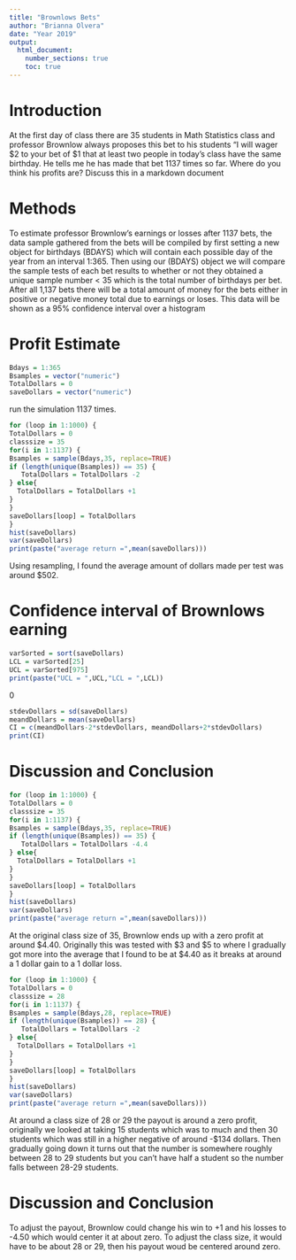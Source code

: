 ---
title: "Brownlows Bets"
author: "Brianna Olvera"
date: "Year 2019"
output: 
  html_document:
    number_sections: true
    toc: true
---

<!-- We recommend you use git branches -- create a separate branch for each major section i.e. Introduction, Methods, Results, Inferential Results, and Discussion and Conclusions - leave the YAML block untouched until the final merge where you put in your own name !-->

# Introduction

<!--In this section you explain what you are trying to show.  Where did the data come from?  What is the research or other question you are trying to answer?!-->

 At the first day of class there are 35 students in Math Statistics class and professor Brownlow always proposes this bet to his students "I will wager $2 to your bet of $1 that at least two people in today's class have  the same birthday.  He tells me he has made that bet 1137 times so far. Where do you think his profits are? Discuss this in a markdown document

# Methods

<!--Decide on your methods:  In this section explain the approach you will take to attack the issue --- how will you decide on a likely estimate of professor Brownlow's earnings or losses after 1137 bets. Also explain how you construct a 95% confidence interval about your estimate of his winnings !-->

To estimate professor Brownlow's earnings or losses after 1137 bets, the data sample gathered from the bets will be compiled by first setting a new object for birthdays (BDAYS) which will contain each possible day of the year from an interval 1:365. Then using our (BDAYS) object we will compare the sample tests of each bet results to whether or not they obtained a unique sample number < 35 which is the total number of birthdays per bet. After all 1,137 bets there will be a total amount of money for the bets either in positive or negative money total due to earnings or loses. This data will be shown as a 95% confidence interval over a histogram

# Profit Estimate

<!--Explain and display the results of your method of coming up with the estimate of professor Brownlows betting!-->

```{r}
Bdays = 1:365
Bsamples = vector("numeric")
TotalDollars = 0
saveDollars = vector("numeric")
```

run the simulation 1137 times.


```{r}
for (loop in 1:1000) {
TotalDollars = 0
classsize = 35
for(i in 1:1137) {
Bsamples = sample(Bdays,35, replace=TRUE)
if (length(unique(Bsamples)) == 35) {
   TotalDollars = TotalDollars -2
} else{
  TotalDollars = TotalDollars +1
}
}  
saveDollars[loop] = TotalDollars
}
hist(saveDollars)
var(saveDollars)
print(paste("average return =",mean(saveDollars)))
```

Using resampling, I found the average amount of dollars made per test was around $502.

# Confidence interval of Brownlows earning

<!--Explain and display your method of coming up with a 95% confidence interval of  professor Brownlows-->

```{r}
varSorted = sort(saveDollars)
LCL = varSorted[25]
UCL = varSorted[975]
print(paste("UCL = ",UCL,"LCL = ",LCL))
```

0
```{r}
stdevDollars = sd(saveDollars)
meandDollars = mean(saveDollars)
CI = c(meandDollars-2*stdevDollars, meandDollars+2*stdevDollars)
print(CI)
```



# Discussion and Conclusion

<!--Discussion and conclusion here.  If professor Brownlow is consistantly making or losing money how could he change his payout so that his profits center on zero?  Also discuss what size his class should be in order to have his current scheme balance at zero profit.!-->

```{r}
for (loop in 1:1000) {
TotalDollars = 0
classsize = 35 
for(i in 1:1137) {
Bsamples = sample(Bdays,35, replace=TRUE)
if (length(unique(Bsamples)) == 35) {
   TotalDollars = TotalDollars -4.4
} else{
  TotalDollars = TotalDollars +1
}
}  
saveDollars[loop] = TotalDollars
}
hist(saveDollars)
var(saveDollars)
print(paste("average return =",mean(saveDollars)))
```

At the original class size of 35, Brownlow ends up with a zero profit at around $4.40. Originally this was tested with $3 and $5 to where I gradually got more into the average that I found to be at $4.40 as it breaks at around a 1 dollar gain to a 1 dollar loss.

```{r}
for (loop in 1:1000) {
TotalDollars = 0
classsize = 28 
for(i in 1:1137) {
Bsamples = sample(Bdays,28, replace=TRUE)
if (length(unique(Bsamples)) == 28) {
   TotalDollars = TotalDollars -2
} else{
  TotalDollars = TotalDollars +1
}
}  
saveDollars[loop] = TotalDollars
}
hist(saveDollars)
var(saveDollars)
print(paste("average return =",mean(saveDollars)))
```

At around a class size of 28 or 29 the payout is around a zero profit, originally we looked at taking 15 students which was to much and then 30 students which was still in a higher negative of around -$134 dollars. Then gradually going down it turns out that the number is somewhere roughly between 28 to 29 students but you can't have half a student so the number falls between 28-29 students.


# Discussion and Conclusion

<!--Discussion and conclusion here.  If professor Brownlow is consistantly making or losing money how could he change his payout so that his profits center on zero?  Also discuss what size his class should be in order to have his current scheme balance at zero profit.!-->

To adjust the payout, Brownlow could change his win to +1 and his losses to -4.50 which would center it at about zero. To adjust the class size, it would have to be about 28 or 29, then his payout woud be centered around zero.
